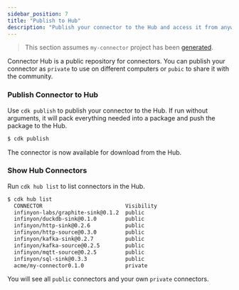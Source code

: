 ```yaml
---
sidebar_position: 7
title: "Publish to Hub"
description: "Publish your connector to the Hub and access it from anywhere."
---
```


> This section assumes `my-connector` project has been [generated].

Connector Hub is a public repository for connectors. You can publish your connector as `private` to use on different computers or `pubic` to share it with the community.

### Publish Connector to Hub

Use `cdk publish` to publish your connector to the Hub. If run without arguments, it will pack everything needed into a package and push the package to the Hub.


```bash copy="fl"
$ cdk publish
```

The connector is now available for download from the Hub.


### Show Hub Connectors

Run `cdk hub list` to list connectors in the Hub.


```bash copy="fl"
$ cdk hub list
  CONNECTOR                          Visibility
  infinyon-labs/graphite-sink@0.1.2  public
  infinyon/duckdb-sink@0.1.0         public
  infinyon/http-sink@0.2.6           public
  infinyon/http-source@0.3.0         public
  infinyon/kafka-sink@0.2.7          public
  infinyon/kafka-source@0.2.5        public
  infinyon/mqtt-source@0.2.5         public
  infinyon/sql-sink@0.3.3            public
  acme/my-connector0.1.0             private
```

You will see all `public` connectors and your own `private` connectors.

[generated]:connectors/local/develop/generate.mdx

